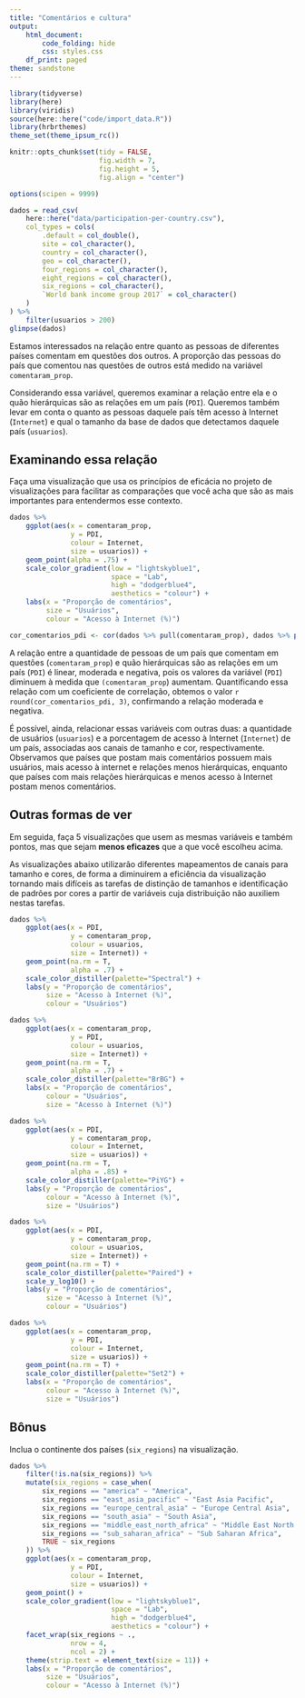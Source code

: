 ```yaml
---
title: "Comentários e cultura"
output:
    html_document:
        code_folding: hide
        css: styles.css
    df_print: paged
theme: sandstone
---
```


```r
library(tidyverse)
library(here)
library(viridis)
source(here::here("code/import_data.R"))
library(hrbrthemes)
theme_set(theme_ipsum_rc())

knitr::opts_chunk$set(tidy = FALSE,
                      fig.width = 7,
                      fig.height = 5,
                      fig.align = "center")

options(scipen = 9999)
```

```r
dados = read_csv(
    here::here("data/participation-per-country.csv"),
    col_types = cols(
        .default = col_double(),
        site = col_character(),
        country = col_character(),
        geo = col_character(),
        four_regions = col_character(),
        eight_regions = col_character(),
        six_regions = col_character(),
        `World bank income group 2017` = col_character()
    )
) %>% 
    filter(usuarios > 200)
glimpse(dados)
```

Estamos interessados na relação entre quanto as pessoas de diferentes países comentam em questões dos outros. A proporção das pessoas do país que comentou nas questões de outros está medido na variável `comentaram_prop`. 

Considerando essa variável, queremos examinar a relação entre ela e o quão hierárquicas são as relações em um país (`PDI`). Queremos também levar em conta o quanto as pessoas daquele país têm acesso à Internet (`Internet`) e qual o tamanho da base de dados que detectamos daquele país (`usuarios`). 

## Examinando essa relação

Faça uma visualização que usa os princípios de eficácia no projeto de visualizações para facilitar as comparações que você acha que são as mais importantes para entendermos esse contexto. 

```r
dados %>% 
    ggplot(aes(x = comentaram_prop,
               y = PDI,
               colour = Internet,
               size = usuarios)) +
    geom_point(alpha = .75) +
    scale_color_gradient(low = "lightskyblue1",
                         space = "Lab",
                         high = "dodgerblue4",
                         aesthetics = "colour") +
    labs(x = "Proporção de comentários",
         size = "Usuários",
         colour = "Acesso à Internet (%)")
```

```r
cor_comentarios_pdi <- cor(dados %>% pull(comentaram_prop), dados %>% pull(PDI), method = "pearson")
```

A relação entre a quantidade de pessoas de um país que comentam em questões (`comentaram_prop`) e quão hierárquicas são as relações em um país (`PDI`) é linear, moderada e negativa, pois os valores da variável (`PDI`) diminuem à medida que `(comentaram_prop`) aumentam. Quantificando essa relação com um coeficiente de correlação, obtemos o valor `r round(cor_comentarios_pdi, 3)`, confirmando a relação moderada e negativa. 

É possível, ainda, relacionar essas variáveis com outras duas: a quantidade de usuários (`usuarios`) e a porcentagem de acesso à Internet (`Internet`) de um país, associadas aos canais de tamanho e cor, respectivamente. Observamos que países que postam mais comentários possuem mais usuários, mais acesso à internet e relações menos hierárquicas, enquanto que países com mais relações hierárquicas e menos acesso à Internet postam menos comentários.

## Outras formas de ver

Em seguida, faça 5 visualizações que usem as mesmas variáveis e também pontos, mas que sejam **menos eficazes** que a que você escolheu acima. 

As visualizações abaixo utilizarão diferentes mapeamentos de canais para tamanho e cores, de forma a diminuirem a eficiência da visualização tornando mais difíceis as tarefas de distinção de tamanhos e identificação de padrões por cores a partir de variáveis cuja distribuição não auxiliem nestas tarefas.

```r
dados %>% 
    ggplot(aes(x = PDI,
               y = comentaram_prop,
               colour = usuarios,
               size = Internet)) +
    geom_point(na.rm = T,
               alpha = .7) +
    scale_color_distiller(palette="Spectral") +
    labs(y = "Proporção de comentários",
         size = "Acesso à Internet (%)",
         colour = "Usuários")
```

```r
dados %>% 
    ggplot(aes(x = comentaram_prop,
               y = PDI,
               colour = usuarios,
               size = Internet)) +
    geom_point(na.rm = T,
               alpha = .7) +
    scale_color_distiller(palette="BrBG") +
    labs(x = "Proporção de comentários",
         colour = "Usuários",
         size = "Acesso à Internet (%)")
```

```r
dados %>% 
    ggplot(aes(x = PDI,
               y = comentaram_prop,
               colour = Internet,
               size = usuarios)) +
    geom_point(na.rm = T,
               alpha = .85) +
    scale_color_distiller(palette="PiYG") +
    labs(y = "Proporção de comentários",
         colour = "Acesso à Internet (%)",
         size = "Usuários")
```

```r
dados %>% 
    ggplot(aes(x = PDI,
               y = comentaram_prop,
               colour = usuarios,
               size = Internet)) +
    geom_point(na.rm = T) +
    scale_color_distiller(palette="Paired") +
    scale_y_log10() +
    labs(y = "Proporção de comentários",
         size = "Acesso à Internet (%)",
         colour = "Usuários")
```

```r
dados %>% 
    ggplot(aes(x = comentaram_prop,
               y = PDI,
               colour = Internet,
               size = usuarios)) +
    geom_point(na.rm = T) +
    scale_color_distiller(palette="Set2") +
    labs(x = "Proporção de comentários",
         colour = "Acesso à Internet (%)",
         size = "Usuários")
```

## Bônus

Inclua o continente dos países (`six_regions`) na visualização.

```r
dados %>% 
    filter(!is.na(six_regions)) %>% 
    mutate(six_regions = case_when(
        six_regions == "america" ~ "America",
        six_regions == "east_asia_pacific" ~ "East Asia Pacific",
        six_regions == "europe_central_asia" ~ "Europe Central Asia",
        six_regions == "south_asia" ~ "South Asia",
        six_regions == "middle_east_north_africa" ~ "Middle East North \nAfrica",
        six_regions == "sub_saharan_africa" ~ "Sub Saharan Africa",
        TRUE ~ six_regions
    )) %>% 
    ggplot(aes(x = comentaram_prop,
               y = PDI,
               colour = Internet,
               size = usuarios)) +
    geom_point() +
    scale_color_gradient(low = "lightskyblue1",
                         space = "Lab",
                         high = "dodgerblue4",
                         aesthetics = "colour") +
    facet_wrap(six_regions ~ .,
               nrow = 4,
               ncol = 2) +
    theme(strip.text = element_text(size = 11)) +
    labs(x = "Proporção de comentários",
         size = "Usuários",
         colour = "Acesso à Internet (%)")
```

